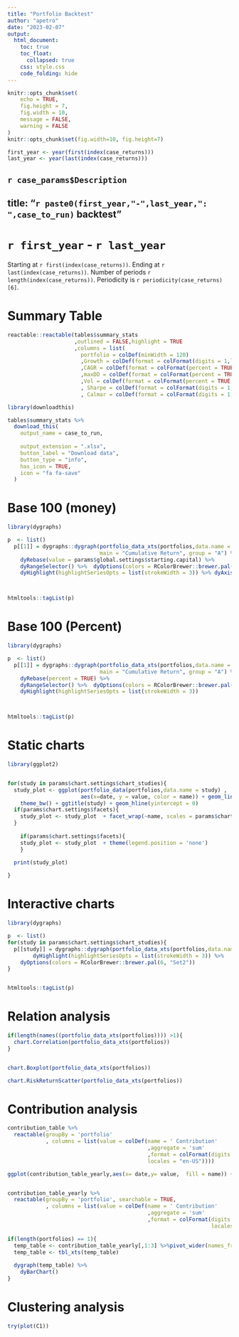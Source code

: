 ```yaml
---
title: "Portfolio Backtest"
author: "apetro"
date: "2023-02-07"
output:
  html_document:
    toc: true
    toc_float:
      collapsed: true
    css: style.css
    code_folding: hide
---
```


```r
knitr::opts_chunk$set(
	echo = TRUE,
	fig.height = 7,
	fig.width = 10,
	message = FALSE,
	warning = FALSE
)
knitr::opts_chunk$set(fig.width=10, fig.height=7)
```

```r
first_year <- year(first(index(case_returns)))
last_year <- year(last(index(case_returns)))
```

`r case_params$Description`
---
title: "`r paste0(first_year,"-",last_year,": ",case_to_run)` backtest"
---
# `r first_year` - `r last_year`

Starting at `r first(index(case_returns))`.
 Ending at `r last(index(case_returns))`.
 Number of periods `r length(index(case_returns))`.
 Periodicity is  `r periodicity(case_returns)[6]`.
 
# Summary Table



```r

reactable::reactable(tables$summary_stats
                     ,outlined = FALSE,highlight = TRUE
                     ,columns = list(
                       portfolio = colDef(minWidth = 120)
                       ,Growth = colDef(format = colFormat(digits = 1,locales = "en-US",prefix  = 'x'))
                       ,CAGR = colDef(format = colFormat(percent = TRUE, digits = 2,locales = "en-US"))
                       ,maxDD = colDef(format = colFormat(percent = TRUE, digits = 1,locales = "en-US"))
                       ,Vol = colDef(format = colFormat(percent = TRUE, digits = 1,locales = "en-US"))
                       , Sharpe = colDef(format = colFormat(digits = 1,locales = "en-US"))
                       , Calmar = colDef(format = colFormat(digits = 1,locales = "en-US"))))

```

```r
library(downloadthis)

tables$summary_stats %>%
  download_this(
    output_name = case_to_run,
    
    output_extension = ".xlsx",
    button_label = "Download data",
    button_type = "info",
    has_icon = TRUE,
    icon = "fa fa-save"
  )
```


# Base 100 (money)
```r
library(dygraphs)

p  <- list()
  p[[1]] = dygraphs::dygraph(portfolio_data_xts(portfolios,data.name = 'cum_return'),
                             main = "Cumulative Return", group = "A") %>% 
    dyRebase(value = params$global.settings$starting.capital) %>%
    dyRangeSelector() %>%  dyOptions(colors = RColorBrewer::brewer.pal(6, "Set2")) %>%
    dyHighlight(highlightSeriesOpts = list(strokeWidth = 3)) %>% dyAxis("y",logscale = TRUE)



htmltools::tagList(p)
```

# Base 100 (Percent)
```r
library(dygraphs)

p  <- list()
  p[[1]] = dygraphs::dygraph(portfolio_data_xts(portfolios,data.name = 'cum_return'),
                             main = "Cumulative Return", group = "A") %>% 
    dyRebase(percent = TRUE) %>%
    dyRangeSelector() %>%  dyOptions(colors = RColorBrewer::brewer.pal(6, "Set2")) %>%
    dyHighlight(highlightSeriesOpts = list(strokeWidth = 3))



htmltools::tagList(p)
```

# Static charts

```r
library(ggplot2)


for(study in params$chart.settings$chart_studies){
  study_plot <- ggplot(portfolio_data(portfolios,data.name = study) , 
                       aes(x=date, y = value, color = name)) + geom_line() +
    theme_bw() + ggtitle(study) + geom_hline(yintercept = 0) 
  if(params$chart.settings$facets){
    study_plot <- study_plot  + facet_wrap(~name, scales = params$chart.settings$facets_scales)
  }
  
    if(params$chart.settings$facets){
    study_plot <- study_plot  + theme(legend.position = 'none')
    }
  
  print(study_plot)

}

```




# Interactive charts
```r
library(dygraphs)

p  <- list()
for(study in params$chart.settings$chart_studies){
  p[[study]] = dygraphs::dygraph(portfolio_data_xts(portfolios,data.name = study),main = study, group = "A") %>%
        dyHighlight(highlightSeriesOpts = list(strokeWidth = 3)) %>%
    dyOptions(colors = RColorBrewer::brewer.pal(6, "Set2"))
}


htmltools::tagList(p)
```

# Relation analysis

```r
if(length(names((portfolio_data_xts(portfolios)))) >1){
  chart.Correlation(portfolio_data_xts(portfolios)) 
}


chart.Boxplot(portfolio_data_xts(portfolios))

chart.RiskReturnScatter(portfolio_data_xts(portfolios))
```

# Contribution analysis

```r
contribution_table %>%
  reactable(groupBy = 'portfolio'
            , columns = list(value = colDef(name = ' Contribution'
                                            ,aggregate = 'sum'
                                            ,format = colFormat(digits = 1,
                                            locales = "en-US"))))

ggplot(contribution_table_yearly,aes(x= date,y= value,  fill = name)) + geom_bar(stat = 'identity') + facet_wrap(~portfolio) + theme_bw() + theme(legend.position = 'bottom')


contribution_table_yearly %>%
  reactable(groupBy = 'portfolio', searchable = TRUE,
            , columns = list(value = colDef(name = ' Contribution'
                                            ,aggregate = 'sum'
                                            ,format = colFormat(digits = 1,
                                                                locales = "en-US"))))

if(length(portfolios) == 1){
  temp_table <- contribution_table_yearly[,1:3] %>%pivot_wider(names_from = name,values_from = value)
  temp_table <- tbl_xts(temp_table)
  
  dygraph(temp_table) %>%
    dyBarChart() 
}

```

# Clustering analysis

```r
try(plot(C1))
```

